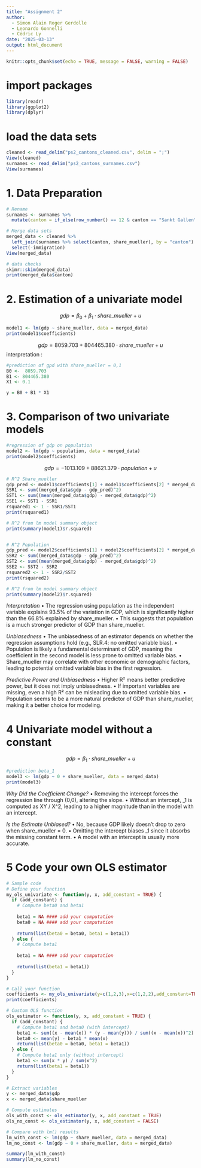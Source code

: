 ```yaml
---
title: "Assignment 2"
author: 
  - Simon Alain Roger Gerdolle
  - Leonardo Gonnelli
  - Cédric Ly
date: "2025-03-13"
output: html_document
---
```


```r
knitr::opts_chunk$set(echo = TRUE, message = FALSE, warning = FALSE)
```

# import packages
```r
library(readr)
library(ggplot2)
library(dplyr)
```

# load the data sets
```r
cleaned <- read_delim("ps2_cantons_cleaned.csv", delim = ";")
View(cleaned)
surnames <- read_delim("ps2_cantons_surnames.csv")
View(surnames)
```

# 1. Data Preparation
```r
# Rename
surnames <- surnames %>%
  mutate(canton = if_else(row_number() == 12 & canton == "Sankt Gallen", "St. Gallen", canton))

# Merge data sets
merged_data <- cleaned %>%
  left_join(surnames %>% select(canton, share_mueller), by = "canton") %>%
  select(-immigration)
View(merged_data)

```

```r
# data checks
skimr::skim(merged_data)
print(merged_data$canton)

```

# 2. Estimation of a univariate model
$$
gdp = \beta_0 + \beta_1 \cdot share \_mueller + u
$$
```r
model1 <- lm(gdp ~ share_mueller, data = merged_data)
print(model1$coefficients)
```

$$
gdp = 8059.703 + 804465.380 \cdot share \_mueller + u
$$
interpretation :

```r
#prediction of gpd with share_mueller = 0,1
B0 <-  8059.703
B1 <- 804465.380
X1 <- 0.1

y = B0 + B1 * X1
```

# 3. Comparison of two univariate models
```r
#regression of gdp on population
model2 <- lm(gdp ~ population, data = merged_data)
print(model2$coefficients)
```

$$
gdp = -1013.109 + 88621.379 \cdot population + u
$$

```r
# R^2 Share_mueller
gdp_pred <- model1$coefficients[1] + model1$coefficients[2] * merged_data$share_mueller
SSR1 <- sum((merged_data$gdp - gdp_pred)^2)
SST1 <- sum((mean(merged_data$gdp) - merged_data$gdp)^2)
SSE1 <- SST1 - SSR1
rsquared1 <- 1 - SSR1/SST1
print(rsquared1)

# R^2 from lm model summary object
print(summary(model1)$r.squared)


# R^2 Population
gdp_pred <- model2$coefficients[1] + model2$coefficients[2] * merged_data$population
SSR2 <- sum((merged_data$gdp - gdp_pred)^2)
SST2 <- sum((mean(merged_data$gdp) - merged_data$gdp)^2)
SSE2 <- SST2 - SSR2
rsquared2 <- 1 - SSR2/SST2
print(rsquared2)

# R^2 from lm model summary object
print(summary(model2)$r.squared)

```
*Interpretation*
	•	The regression using population as the independent variable explains 93.5% of the variation in GDP, which is significantly higher than the 66.8% explained by share_mueller.
	•	This suggests that population is a much stronger predictor of GDP than share_mueller.

  *Unbiasedness*
	•	The unbiasedness of an estimator depends on whether the regression assumptions hold (e.g., SLR.4: no omitted variable bias).
	•	Population is likely a fundamental determinant of GDP, meaning the coefficient in the second model is less prone to omitted variable bias.
	•	Share_mueller may correlate with other economic or demographic factors, leading to potential omitted variable bias in the first regression.

*Predictive Power and Unbiasedness*
	•	Higher R² means better predictive power, but it does not imply unbiasedness.
	•	If important variables are missing, even a high R² can be misleading due to omitted variable bias.
	•	Population seems to be a more natural predictor of GDP than share_mueller, making it a better choice for modeling.

# 4 Univariate model without a constant
$$
gdp = \beta_1 \cdot share \_mueller + u
$$
```r
#prediction beta_1
model3 <- lm(gdp ~ 0 + share_mueller, data = merged_data)
print(model3)
```
*Why Did the Coefficient Change?*
	•	Removing the intercept forces the regression line through (0,0), altering the slope.
	•	Without an intercept, \beta_1 is computed as \sum XY / \sum X^2, leading to a higher magnitude than in the model with an intercept.

*Is the Estimate Unbiased?*
	•	No, because GDP likely doesn’t drop to zero when share_mueller = 0.
	•	Omitting the intercept biases \beta_1 since it absorbs the missing constant term.
	•	A model with an intercept is usually more accurate.

# 5 Code your own OLS estimator
```r
# Sample code 
# Define your function 
my_ols_univariate <- function(y, x, add_constant = TRUE) {
  if (add_constant) {
    # Compute beta0 and beta1 
    
    beta1 = NA #### add your computation
    beta0 = NA #### add your computation
    
    return(list(beta0 = beta0, beta1 = beta1))
  } else {
    # Compute beta1
    
    beta1 = NA #### add your computation
    
    return(list(beta1 = beta1))
  }
}

# Call your function
coefficients <- my_ols_univariate(y=c(1,2,3),x=c(1,2,2),add_constant=TRUE)
print(coefficients)

```

```r
# Custom OLS function
ols_estimator <- function(y, x, add_constant = TRUE) {
  if (add_constant) {
    # Compute beta1 and beta0 (with intercept)
    beta1 <- sum((x - mean(x)) * (y - mean(y))) / sum((x - mean(x))^2)
    beta0 <- mean(y) - beta1 * mean(x)
    return(list(beta0 = beta0, beta1 = beta1))
  } else {
    # Compute beta1 only (without intercept)
    beta1 <- sum(x * y) / sum(x^2)
    return(list(beta1 = beta1))
  }
}

# Extract variables
y <- merged_data$gdp
x <- merged_data$share_mueller

# Compute estimates
ols_with_const <- ols_estimator(y, x, add_constant = TRUE)
ols_no_const <- ols_estimator(y, x, add_constant = FALSE)

# Compare with lm() results
lm_with_const <- lm(gdp ~ share_mueller, data = merged_data)
lm_no_const <- lm(gdp ~ 0 + share_mueller, data = merged_data)

summary(lm_with_const)
summary(lm_no_const)
```
